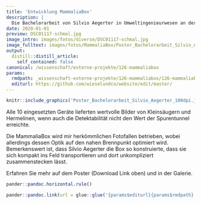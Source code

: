 ```yaml
---
title: 'Entwicklung MammaliaBox'
description: |
  Die Bachelorarbeit von Silvio Aegerter in Umweltingenieurwesen an der ZHAW Wädenswil drehte sich um die Weiterentwicklung der niederländischen 'Mostela'.In dem Sinne wird an der ZHAW weiterhin nach einer Modernisierung der Nachweismethodik geforscht; Weg von den Spurentunneln, die zwar effizient Resultate liefern, dessen Tinte aber zweifelhafte Substanzen enthält. Nachdem das Projekt TubeCam 2019 eingestellt wurde, sucht man weiter nach einer funktionalen Kombination der Fotofallentechnik mit dem Anreiz der kleinen runden Öffnung, die Kleinraubtiere instinktiv anlockt. Beim Einsatz in der systematischen Wirkungskontrolle von Wiesel & Co am Zimmerberg (Etappe 1) hat sich die MammaliaBox als sehr feldtauglich erwiesen.
date: 2020-01-01
preview: DSC01117-schmal.jpg
image_intro: images/fotos/diverse/DSC01117-schmal.jpg
image_fulltext: images/fotos/MammaliaBox/Poster_Bachelorarbeit_Silvio_Aegerter_100dpi.jpg
output:
  distill::distill_article:
    self_contained: false
canonical: /wissenschaft/externe-projekte/126-mammaliabox
params:
  rmdpath: _wissenschaft-externe-projekte/126-mammaliabox/126-mammaliabox.Rmd
  editurl: https://github.com/wieselundco/website/edit/master/
---
```



```r
knitr::include_graphics('Poster_Bachelorarbeit_Silvio_Aegerter_100dpi.jpg', error = FALSE) #images/fotos/MammaliaBox/Poster_Bachelorarbeit_Silvio_Aegerter_100dpi.jpg
```

Alle 10 eingesetzten Geräte
lieferten wertvolle Bilder von Kleinsäugern und Hermelinen, wenn auch
die Detektabilität nicht den Wert der Spurentunnel erreichte. 

Die MammaliaBox wird mir herkömmlichen Fotofallen betrieben, wobei
allerdings dessen Optik auf den nahen Brennpunkt optimiert wird.  
Bemerkenswert ist, dass Silvio Aegerter die Box so konstruierte, dass
sie sich kompakt ins Feld transportieren und dort unkompliziert
zusammenstecken lässt. 

Erfahren Sie mehr auf dem Poster (Download Link oben) und in der
Galerie.


 

```r
pander::pandoc.horizontal.rule()

pander::pandoc.link(url = glue::glue('{params$editurl}{params$rmdpath}'),text = 'Artikel bearbeiten')
```

<!--http://wieselundco.ch/wissenschaft/externe-projekte/126-mammaliabox-->
